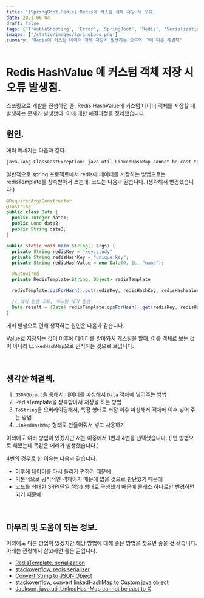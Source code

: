 ```yaml
---
title: '[SpringBoot Redis] Redis에 커스텀 객체 저장 시 오류'
date: 2021-06-04
draft: false
tags: ['TroubleShooting', 'Error', 'SpringBoot', 'Redis', 'Serialization']
images: ['/static/images/SpringLogo.png']
summary: 'Redis에 커스텀 데이터 객체 저장시 발생하는 오류와 그에 따른 해결책'
---
```


# Redis HashValue 에 커스텀 객체 저장 시 오류 발생점.

스프링으로 개발을 진행하던 중, Redis HashValue에 커스텀 데이터 객체를 저장할 때 발생하는 문제가 발생했다. 이에 대한 해결과정을 정리했습니다.

## 원인.

에러 메세지는 다음과 같다.

```bash
java.lang.ClassCastException: java.util.LinkedHashMap cannot be cast to ...
```

일반적으로 spring 프로젝트에서 redis에 데이터를 저장하는 방법으로는 redisTemplate를 상속받아서 쓰는데, 코드는 다음과 같습니다. (생략해서 변경했습니다.)

```java
@RequiredArgsConstructor
@ToString
public class Data {
  public Integer data1;
  public Long data2;
  public String data3;
}
```

```java
public static void main(String[] args) {
  private String redisKey = "key:study"
  private String redisHashKey = "unique:key";
  private String redisHashValue = new Data(0, 1L, "name");

  @Autowired
  private RedisTemplate<String, Object> redisTemplate

  redisTemplate.opsForHash().put(redisKey, redisHashKey, redisHashValue)

  // 에러 발생 코드, 캐스팅 에러 발생
  Data result = (Data) redisTemplate.opsForHash().get(redisKey, redisHashKey);
}
```

에러 발생으로 인해 생각하는 원인은 다음과 같습니다.

Value로 저장되는 값이 이후에 데이터를 받아와서 캐스팅을 할때, 이를 객체로 보는 것이 아니라 `LinkedHashMap`으로 인식하는 것으로 보입니다.

<br />

## 생각한 해결책.

1. `JSONObject`을 통해서 데이터를 파싱해서 `Data` 객체에 넣어주는 방법
2. RedisTemplate을 상속받아서 저장을 하는 방법
3. `ToString`을 오버라이딩해서, 특정 형태로 저장 이후 파싱해서 객체에 이후 넣어 주는 방법
4. `LinkedHashMap` 형태로 만들어줘서 넣고 사용하기

이외에도 여러 방법이 있겠지만 저는 이중에서 1번과 4번을 선택했습니다. (1번 방법으로 해봤는데 똑같은 에러가 발생했습니다.)

4번의 경우로 한 이유는 다음과 같습니다.

- 이후에 데이터를 다시 돌리기 편하기 때문에
- 기본적으로 공식적인 객체이기 때문에 없을 것으로 판단했기 때문에
- 코드를 최대한 SRP(단일 책임) 형태로 구성했기 때문에 클래스 하나로만 변경하면 되기 때문에.

<br />

## 마무리 및 도움이 되는 정보.

이외에도 다른 방법이 있겠지만 해당 방법에 대해 좋은 방법을 찾으면 좋을 것 같습니다. 아래는 관련해서 참고하면 좋은 글입니다.

- [RedisTemplate, serialization](https://deepweller.tistory.com/38)
- [stackoverflow, redis serializer](https://stackoverflow.com/questions/38532754/)
- [Convert String to JSON Object](https://www.javatpoint.com/how-to-convert-string-to-json-object-in-java)
- [stackoverflow, convert linkedHashMap to Custom java object](https://stackoverflow.com/questions/22358872/how-to-convert-linkedhashmap-to-custom-java-object/22359030)
- [Jackson, java.util.LinkedHashMap cannot be cast to X](https://www.baeldung.com/jackson-linkedhashmap-cannot-be-cast)
